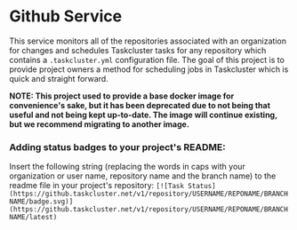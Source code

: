 # Github Service

This service monitors all of the repositories associated with an organization for changes and schedules Taskcluster tasks for any repository which contains a `.taskcluster.yml` configuration file.
The goal of this project is to provide project owners a method for scheduling jobs in Taskcluster which is quick and straight forward.

**NOTE: This project used to provide a base docker image for convenience's sake, but it has been deprecated due to not being that useful and not being kept up-to-date. The image will continue existing, but we recommend migrating to another image.**

### Adding status badges to your project's README:

Insert the following string (replacing the words in caps with your organization or user name, repository name and the branch name) to the readme file in your project's repository:
`[![Task Status](https://github.taskcluster.net/v1/repository/USERNAME/REPONAME/BRANCHNAME/badge.svg)](https://github.taskcluster.net/v1/repository/USERNAME/REPONAME/BRANCHNAME/latest)`
